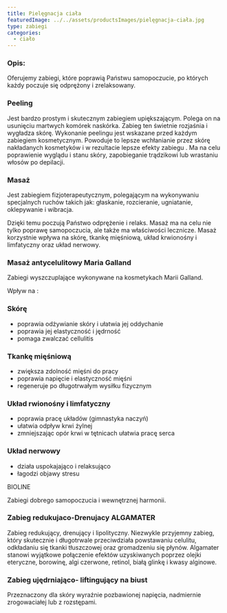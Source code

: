```yaml
---
title: Pielęgnacja ciała
featuredImage: ../../assets/productsImages/pielęgnacja-ciała.jpg
type: zabiegi
categories:
  - ciało
---
```


<h3>Opis:</h3>

Oferujemy zabiegi, które poprawią Państwu samopoczucie, po których każdy poczuje się odprężony i zrelaksowany.

### Peeling

Jest bardzo prostym i skutecznym zabiegiem upiększającym. Polega on na usunięciu martwych komórek naskórka. Zabieg ten świetnie rozjaśnia i wygładza skórę. Wykonanie peelingu jest wskazane przed każdym zabiegiem kosmetycznym. Powoduje to lepsze wchłanianie przez skórę nakładanych kosmetyków i w rezultacie lepsze efekty zabiegu . Ma na celu poprawienie wyglądu i stanu skóry, zapobieganie trądzikowi lub wrastaniu włosów po depilacji.

### Masaż

Jest zabiegiem fizjoterapeutycznym, polegającym na wykonywaniu specjalnych ruchów takich jak: głaskanie, rozcieranie, ugniatanie, oklepywanie i wibracja.

Dzięki temu poczują Państwo odprężenie i relaks. Masaż ma na celu nie tylko poprawę samopoczucia, ale także ma właściwości lecznicze. Masaż korzystnie wpływa na skórę, tkankę mięśniową, układ krwionośny i limfatyczny oraz układ nerwowy.

### Masaż antycelulitowy Maria Galland

Zabiegi wyszczuplające wykonywane na kosmetykach Marii Galland.

Wpływ na :

### Skórę

- poprawia odżywianie skóry i ułatwia jej oddychanie
- poprawia jej elastyczność i jędrność
- pomaga zwalczać cellulitis

### Tkankę mięśniową

- zwiększa zdolność mięśni do pracy
- poprawia napięcie i elastyczność mięśni
- regeneruje po długotrwałym wysiłku fizycznym

### Układ rwionośny i limfatyczny

- poprawia pracę układów (gimnastyka naczyń)
- ułatwia odpływ krwi żylnej
- zmniejszając opór krwi w tętnicach ułatwia pracę serca

### Układ nerwowy

- działa uspokajająco i relaksująco
- łagodzi objawy stresu

BIOLINE

Zabiegi dobrego samopoczucia i wewnętrznej harmonii.

### Zabieg redukujaco-Drenujacy ALGAMATER

Zabieg redukujący, drenujący i lipolityczny. Niezwykle przyjemny zabieg, który skutecznie i długotrwale przeciwdziała powstawaniu celulitu, odkładaniu się tkanki tłuszczowej oraz gromadzeniu się płynów. Algamater stanowi wyjątkowe połączenie efektów uzyskiwanych poprzez olejki eteryczne, borowinę, algi czerwone, retinol, białą glinkę i kwasy alginowe.

### Zabieg ujędrniająco- liftingujący na biust

Przeznaczony dla skóry wyraźnie pozbawionej napięcia, nadmiernie zrogowaciałej lub z rozstępami.
